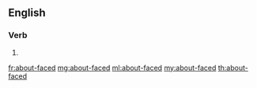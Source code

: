 ==English==

===Verb===
{{head|en|verb form}}

# {{en-past of|about-face}}

[[fr:about-faced]]
[[mg:about-faced]]
[[ml:about-faced]]
[[my:about-faced]]
[[th:about-faced]]